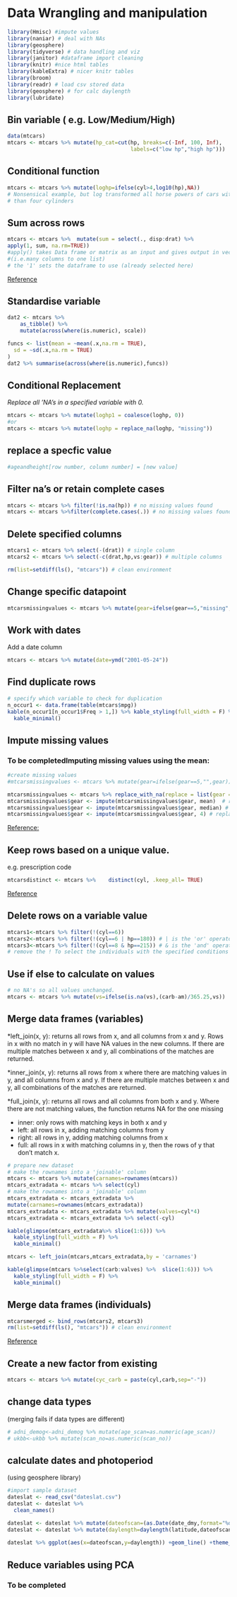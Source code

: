 # Data Wrangling and manipulation

```r
library(Hmisc) #impute values
library(naniar) # deal with NAs
library(geosphere)
library(tidyverse) # data handling and viz
library(janitor) #dataframe import cleaning
library(knitr) #nice html tables
library(kableExtra) # nicer knitr tables
library(broom)
library(readr) # load csv stored data
library(geosphere) # for calc daylength
library(lubridate)
```


## Bin variable  ( e.g. Low/Medium/High)
```r
data(mtcars)
mtcars <- mtcars %>% mutate(hp_cat=cut(hp, breaks=c(-Inf, 100, Inf), 
                                       labels=c("low hp","high hp")))
```

## Conditional function
```r
mtcars <- mtcars %>% mutate(loghp=ifelse(cyl>4,log10(hp),NA)) 
# Nonsensical example, but log transformed all horse powers of cars with more
# than four cylinders
```

## Sum across rows
```r
mtcars <- mtcars %>%  mutate(sum = select(., disp:drat) %>% 
apply(1, sum, na.rm=TRUE))
#apply() takes Data frame or matrix as an input and gives output in vector 
#(i.e.many columns to one list)
# the '1' sets the dataframe to use (already selected here)

```
[Reference](https://stackoverflow.com/questions/28873057/sum-across-multiple-columns-with-dplyr)

## Standardise variable 
```r
dat2 <- mtcars %>%
    as_tibble() %>%
    mutate(across(where(is.numeric), scale))

funcs <- list(mean = ~mean(.x,na.rm = TRUE), 
  sd = ~sd(.x,na.rm = TRUE)
)
dat2 %>% summarise(across(where(is.numeric),funcs))
```
## Conditional Replacement
*Replace all 'NA's in a specified variable with 0.*
```r
mtcars <- mtcars %>% mutate(loghp1 = coalesce(loghp, 0))
#or
mtcars <- mtcars %>% mutate(loghp = replace_na(loghp, "missing"))
```

## replace a specfic value

```r
#ageandheight[row number, column number] = [new value]
```

## Filter na's or retain complete cases
```r
mtcars <- mtcars %>% filter(!is.na(hp)) # no missing values found
mtcars <- mtcars %>%filter(complete.cases(.)) # no missing values found
```

## Delete specified columns
```r
mtcars1 <- mtcars %>% select(-(drat)) # single column
mtcars2 <- mtcars %>% select(-c(drat,hp,vs:gear)) # multiple columns

rm(list=setdiff(ls(), "mtcars")) # clean environment
```

## Change specific datapoint

```r
mtcarsmissingvalues <- mtcars %>% mutate(gear=ifelse(gear==5,"missing",gear))
```

## Work with dates
Add a date column

```r
mtcars <- mtcars %>% mutate(date=ymd("2001-05-24"))
```

## Find duplicate rows
```r
# specify which variable to check for duplication
n_occur1 <- data.frame(table(mtcars$mpg)) 
kable(n_occur1[n_occur1$Freq > 1,]) %>% kable_styling(full_width = F) %>%
  kable_minimal()
```

## Impute missing values
### To be completedImputing missing values using the mean:

```r
#create missing values
#mtcarsmissingvalues <- mtcars %>% mutate(gear=ifelse(gear==5,"",gear))

mtcarsmissingvalues <- mtcars %>% replace_with_na(replace = list(gear = 5))
mtcarsmissingvalues$gear <- impute(mtcarsmissingvalues$gear, mean)  # replace with mean
mtcarsmissingvalues$gear <- impute(mtcarsmissingvalues$gear, median) # median
mtcarsmissingvalues$gear <- impute(mtcarsmissingvalues$gear, 4) # replace specific number

```

[Reference:](http://r-statistics.co/Missing-Value-Treatment-With-R.html)


## Keep rows based on a unique value.
e.g. prescription code
```r
mtcarsdistinct <- mtcars %>% 	distinct(cyl, .keep_all= TRUE)
```
[Reference](http://www.datasciencemadesimple.com/remove-duplicate-rows-r-using-dplyr-distinct-function)

## Delete rows on a variable value
```r
mtcars1<-mtcars %>% filter(!(cyl==6))
mtcars2<-mtcars %>% filter(!(cyl==6 | hp==180)) # | is the 'or' operator
mtcars3<-mtcars %>% filter(!(cyl==8 & hp==215)) # & is the 'and' operator
# remove the ! To select the individuals with the specified conditions
```

## Use if else to calculate  on values
```r
# no NA's so all values unchanged.
mtcars <- mtcars %>% mutate(vs=ifelse(is.na(vs),(carb-am)/365.25,vs)) 
```

## Merge data frames (variables)
*left_join(x, y): returns all rows from x, and all columns from x and y. Rows in   x with no match in y will have NA values in the new columns. If there are multiple matches between x and y, all   combinations of the matches are returned.

*inner_join(x, y): returns all rows from x where there are matching values in y,   and all columns from x and y. If there are multiple matches between x and y, all combinations of the matches are returned.

*full_join(x, y): returns all rows and all columns from both x and y.  Where there are not matching values, the function returns NA for the one missing

* inner: only rows with matching keys in both x and y
* left: all rows in x, adding matching columns from y
* right: all rows in y, adding matching columns from x
* full: all rows in x with matching columns in y, then the rows of y that don't match x.

```r
# prepare new dataset
# make the rownames into a 'joinable' column
mtcars <- mtcars %>% mutate(carnames=rownames(mtcars)) 
mtcars_extradata <- mtcars %>% select(cyl)
# make the rownames into a 'joinable' column
mtcars_extradata <- mtcars_extradata %>%
mutate(carnames=rownames(mtcars_extradata)) 
mtcars_extradata <- mtcars_extradata %>% mutate(valves=cyl*4)
mtcars_extradata <- mtcars_extradata %>% select(-cyl)

kable(glimpse(mtcars_extradata%>% slice(1:6))) %>%  
  kable_styling(full_width = F) %>%
  kable_minimal()

mtcars <- left_join(mtcars,mtcars_extradata,by = 'carnames')

kable(glimpse(mtcars %>%select(carb:valves) %>%  slice(1:6))) %>%
  kable_styling(full_width = F) %>%
  kable_minimal()

```

## Merge data frames (individuals)
```r
mtcarsmerged <- bind_rows(mtcars2, mtcars3)
rm(list=setdiff(ls(), "mtcars")) # clean environment
```
[Reference](https://dplyr.tidyverse.org/reference/bind.html)

## Create a new factor from existing 
```r
mtcars <- mtcars %>% mutate(cyc_carb = paste(cyl,carb,sep="-"))
```

## change data types
(merging fails if data types are different)
```r
# adni_demog<-adni_demog %>% mutate(age_scan=as.numeric(age_scan))
# ukbb<-ukbb %>% mutate(scan_no=as.numeric(scan_no))
```

## calculate dates and photoperiod 
(using geosphere library)
```r
#import sample dataset
dateslat <- read_csv("dateslat.csv")
dateslat <- dateslat %>%
  clean_names()

dateslat <- dateslat %>% mutate(dateofscan=(as.Date(date_dmy,format="%d/%m/%Y")))
dateslat <- dateslat %>% mutate(daylength=daylength(latitude,dateofscan))
                                
dateslat %>% ggplot(aes(x=dateofscan,y=daylength)) +geom_line() +theme_minimal()
```

## Reduce variables using PCA
### To be completed
